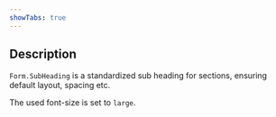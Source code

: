 ```yaml
---
showTabs: true
---
```


## Description

`Form.SubHeading` is a standardized sub heading for sections, ensuring default layout, spacing etc.

The used font-size is set to `large`.
